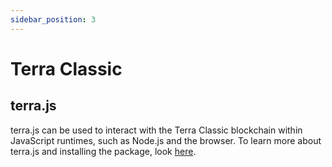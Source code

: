 ```yaml
---
sidebar_position: 3
---
```


# Terra Classic

## terra.js

terra.js can be used to interact with the Terra Classic blockchain within JavaScript runtimes, such as Node.js and the browser. To learn more about terra.js and installing the package, look [here](https://classic-docs.terra.money/docs/develop/sdks/terra-js/README.html).